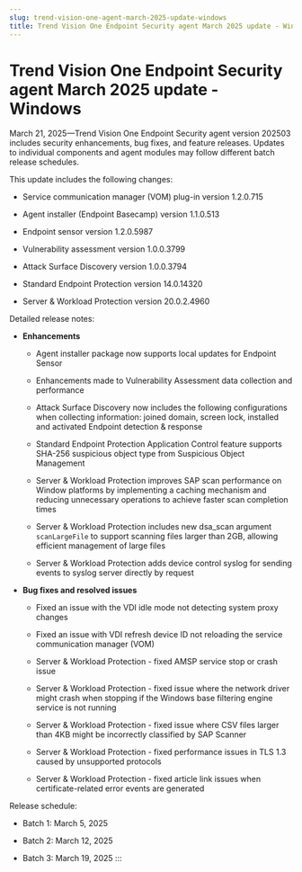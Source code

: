 ```yaml
---
slug: trend-vision-one-agent-march-2025-update-windows
title: Trend Vision One Endpoint Security agent March 2025 update - Windows
---
```

# Trend Vision One Endpoint Security agent March 2025 update - Windows

March 21, 2025—Trend Vision One Endpoint Security agent version 202503 includes security enhancements, bug fixes, and feature releases. Updates to individual components and agent modules may follow different batch release schedules.

This update includes the following changes:

- Service communication manager (VOM) plug-in version 1.2.0.715

- Agent installer (Endpoint Basecamp) version 1.1.0.513

- Endpoint sensor version 1.2.0.5987

- Vulnerability assessment version 1.0.0.3799

- Attack Surface Discovery version 1.0.0.3794

- Standard Endpoint Protection version 14.0.14320

- Server & Workload Protection version 20.0.2.4960

Detailed release notes:

- **Enhancements**

  - Agent installer package now supports local updates for Endpoint Sensor

  - Enhancements made to Vulnerability Assessment data collection and performance

  - Attack Surface Discovery now includes the following configurations when collecting information: joined domain, screen lock, installed and activated Endpoint detection & response

  - Standard Endpoint Protection Application Control feature supports SHA-256 suspicious object type from Suspicious Object Management

  - Server & Workload Protection improves SAP scan performance on Window platforms by implementing a caching mechanism and reducing unnecessary operations to achieve faster scan completion times

  - Server & Workload Protection includes new dsa_scan argument `scanLargeFile` to support scanning files larger than 2GB, allowing efficient management of large files

  - Server & Workload Protection adds device control syslog for sending events to syslog server directly by request

- **Bug fixes and resolved issues**

  - Fixed an issue with the VDI idle mode not detecting system proxy changes

  - Fixed an issue with VDI refresh device ID not reloading the service communication manager (VOM)

  - Server & Workload Protection - fixed AMSP service stop or crash issue

  - Server & Workload Protection - fixed issue where the network driver might crash when stopping if the Windows base filtering engine service is not running

  - Server & Workload Protection - fixed issue where CSV files larger than 4KB might be incorrectly classified by SAP Scanner

  - Server & Workload Protection - fixed performance issues in TLS 1.3 caused by unsupported protocols

  - Server & Workload Protection - fixed article link issues when certificate-related error events are generated

Release schedule:

- Batch 1: March 5, 2025

- Batch 2: March 12, 2025

- Batch 3: March 19, 2025
:::
